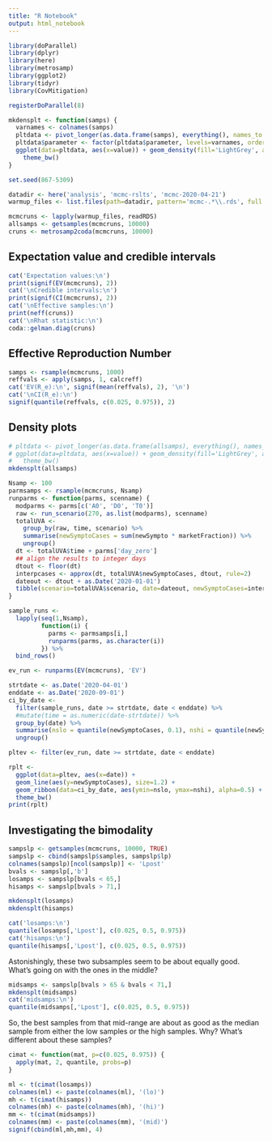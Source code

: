 ```yaml
---
title: "R Notebook"
output: html_notebook
---
```


```r
library(doParallel)
library(dplyr)
library(here)
library(metrosamp)
library(ggplot2)
library(tidyr)
library(CovMitigation)

registerDoParallel(8)

mkdensplt <- function(samps) {
  varnames <- colnames(samps)
  pltdata <- pivot_longer(as.data.frame(samps), everything(), names_to = 'parameter')
  pltdata$parameter <- factor(pltdata$parameter, levels=varnames, ordered=TRUE)
  ggplot(data=pltdata, aes(x=value)) + geom_density(fill='LightGrey', alpha=0.5) + facet_wrap(~parameter, scales='free') +
    theme_bw()
}

set.seed(867-5309)
```

```r
datadir <- here('analysis', 'mcmc-rslts', 'mcmc-2020-04-21')
warmup_files <- list.files(path=datadir, pattern='mcmc-.*\\.rds', full.names=TRUE)

mcmcruns <- lapply(warmup_files, readRDS)
allsamps <- getsamples(mcmcruns, 10000)
cruns <- metrosamp2coda(mcmcruns, 10000)
```

## Expectation value and credible intervals
```r
cat('Expectation values:\n')
print(signif(EV(mcmcruns), 2))
cat('\nCredible intervals:\n')
print(signif(CI(mcmcruns), 2))
cat('\nEffective samples:\n')
print(neff(cruns))
cat('\nRhat statistic:\n')
coda::gelman.diag(cruns)
```

## Effective Reproduction Number

```r
samps <- rsample(mcmcruns, 1000)
reffvals <- apply(samps, 1, calcreff)
cat('EV(R_e):\n', signif(mean(reffvals), 2), '\n')
cat('\nCI(R_e):\n')
signif(quantile(reffvals, c(0.025, 0.975)), 2)
```

## Density plots

```r
# pltdata <- pivot_longer(as.data.frame(allsamps), everything(), names_to = 'parameter')
# ggplot(data=pltdata, aes(x=value)) + geom_density(fill='LightGrey', alpha=0.5) + facet_wrap(~parameter, scales='free') +
#   theme_bw()
mkdensplt(allsamps)
```

```r
Nsamp <- 100
parmsamps <- rsample(mcmcruns, Nsamp)
runparms <- function(parms, scenname) {
  modparms <- parms[c('A0', 'D0', 'T0')]
  raw <- run_scenario(270, as.list(modparms), scenname)
  totalUVA <- 
    group_by(raw, time, scenario) %>% 
    summarise(newSymptoCases = sum(newSympto * marketFraction)) %>%
    ungroup()
  dt <- totalUVA$time + parms['day_zero']
  ## align the results to integer days
  dtout <- floor(dt)
  interpcases <- approx(dt, totalUVA$newSymptoCases, dtout, rule=2)
  dateout <- dtout + as.Date('2020-01-01')
  tibble(scenario=totalUVA$scenario, date=dateout, newSymptoCases=interpcases$y)
}

sample_runs <- 
  lapply(seq(1,Nsamp), 
         function(i) {
           parms <- parmsamps[i,]
           runparms(parms, as.character(i))
         }) %>%
  bind_rows()

ev_run <- runparms(EV(mcmcruns), 'EV')
```

```r
strtdate <- as.Date('2020-04-01')
enddate <- as.Date('2020-09-01')
ci_by_date <- 
  filter(sample_runs, date >= strtdate, date < enddate) %>%
  #mutate(time = as.numeric(date-strtdate)) %>%
  group_by(date) %>%
  summarise(nslo = quantile(newSymptoCases, 0.1), nshi = quantile(newSymptoCases, 0.9)) %>%
  ungroup()

pltev <- filter(ev_run, date >= strtdate, date < enddate)

rplt <- 
  ggplot(data=pltev, aes(x=date)) + 
  geom_line(aes(y=newSymptoCases), size=1.2) +
  geom_ribbon(data=ci_by_date, aes(ymin=nslo, ymax=nshi), alpha=0.5) +
  theme_bw()
print(rplt)
```

## Investigating the bimodality

```r
sampslp <- getsamples(mcmcruns, 10000, TRUE)
sampslp <- cbind(sampslp$samples, sampslp$lp)
colnames(sampslp)[ncol(sampslp)] <- 'Lpost'
bvals <- sampslp[,'b']
losamps <- sampslp[bvals < 65,]
hisamps <- sampslp[bvals > 71,]

mkdensplt(losamps)
mkdensplt(hisamps)

cat('losamps:\n')
quantile(losamps[,'Lpost'], c(0.025, 0.5, 0.975))
cat('hisamps:\n')
quantile(hisamps[,'Lpost'], c(0.025, 0.5, 0.975))
```

Astonishingly, these two subsamples seem to be about equally good.  What's going
on with the ones in the middle?

```r
midsamps <- sampslp[bvals > 65 & bvals < 71,]
mkdensplt(midsamps)
cat('midsamps:\n')
quantile(midsamps[,'Lpost'], c(0.025, 0.5, 0.975))
```

So, the best samples from that mid-range are about as good as the median sample
from either the low samples or the high samples.  Why?  What's different about 
these samples?

```r
cimat <- function(mat, p=c(0.025, 0.975)) {
  apply(mat, 2, quantile, probs=p)
}

ml <- t(cimat(losamps))
colnames(ml) <- paste(colnames(ml), '(lo)')
mh <- t(cimat(hisamps))
colnames(mh) <- paste(colnames(mh), '(hi)')
mm <- t(cimat(midsamps))
colnames(mm) <- paste(colnames(mm), '(mid)')
signif(cbind(ml,mh,mm), 4)
```

